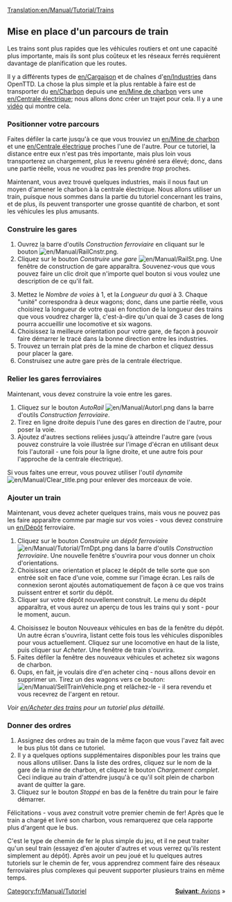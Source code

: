 [[Translation:en/Manual/Tutorial/Trains]]
==Mise en place d'un parcours de train==
Les trains sont plus rapides que les véhicules routiers et ont une capacité plus importante, mais ils sont plus coûteux et les réseaux ferrés requièrent davantage de planification que les routes.

Il y a différents types de [[en/Cargaison]] et de chaînes d'[[en/Industrie]]s dans OpenTTD. La chose la plus simple et la plus rentable à faire est de transporter du [[en/Charbon]] depuis une [[en/Mine de charbon]] vers une [[en/Centrale électrique]]; nous allons donc créer un trajet pour cela. Il y a une [http://www.cs.helsinki.fi/u/ihonkone/ottd_tut.ogg vidéo] qui montre cela.

===Positionner votre parcours===
Faites défiler la carte jusqu'à ce que vous trouviez un [[en/Mine de charbon]] et une [[en/Centrale électrique]] proches l'une de l'autre. Pour ce tutoriel, la distance entre eux n'est pas très importante, mais plus loin vous transporterez un chargement, plus le revenu généré sera élevé; donc, dans une partie réelle, vous ne voudrez pas les prendre ''trop'' proches.
{{en/Phototable|[[File:en/Manual/Tutorial/Tutorial1.png|400px]]|Centrale électrique avec une mine de charbon à proximité.|none}}

Maintenant, vous avez trouvé  quelques industries, mais il nous faut un moyen d'amener le charbon à la centrale électrique. Nous allons utiliser un train, puisque nous sommes dans la partie du tutoriel concernant les trains, et de plus, ils peuvent transporter une grosse quantité de charbon, et sont les véhicules les plus amusants.

===Construire les gares===
{{en/Phototable|[[File:en/Manual/Railroad Construction.png]]|Barre d'outils de la construction de chemin de fer.|none|6=:}}
#Ouvrez la barre d'outils ''Construction ferroviaire'' en cliquant sur le bouton [[File:en/Manual/RailCnstr.png]].
#Cliquez sur le bouton ''Construire une gare'' [[File:en/Manual/RailSt.png]]. Une fenêtre de construction de gare apparaîtra. Souvenez-vous que vous pouvez faire un clic droit que n'importe quel bouton si vous voulez une description de ce qu'il fait.
{{en/Phototable|[[File:en/Manual/Stationgui.png]]|Fenêtre de sélection de gare.|none|6=:}}
<ol start="3">
<li>Mettez le ''Nombre de voies'' à 1, et la ''Longueur du quai'' à 3. Chaque "unité" correspondra à deux wagons; donc, dans une partie réelle, vous choisirez la longueur de votre quai en fonction de la longueur des trains que vous voudrez charger là, c'est-à-dire qu'un quai de 3 cases de long pourra accueillir une locomotive et six wagons.
<li>Choisissez la meilleure orientation pour votre gare, de façon à pouvoir faire démarrer le tracé dans la bonne direction entre les industries.
<li>Trouvez un terrain plat près de la mine de charbon et cliquez dessus pour placer la gare.
<li>Construisez une autre gare près de la centrale électrique.
</ol>
{{en/Phototable|[[File:en/Manual/Tutorial/Tutorial2.png|400px]]|Vos gares près des industries.|none|6=:}}

===Relier les gares ferroviaires===
Maintenant, vous devez construire la voie entre les gares.

#Cliquez sur le bouton ''AutoRail'' [[File:en/Manual/Autorl.png]] dans la barre d'outils ''Construction ferroviaire''.
#Tirez en ligne droite depuis l'une des gares en direction de l'autre, pour poser la voie.
#Ajoutez d'autres sections reliées jusqu'à atteindre l'autre gare (vous pouvez construire la voie illustrée sur l'image d'écran en utilisant deux fois l'autorail - une fois pour la ligne droite, et une autre fois pour l'approche de la centrale électrique).
{{en/Phototable|[[File:en/Manual/Tutorial/Tutorial3.png|400px]]|Gares reliées.|none|6=:}}

Si vous faites une erreur, vous pouvez utiliser l'outil ''dynamite'' [[File:en/Manual/Clear title.png]] pour enlever des morceaux de voie.

===Ajouter un train===
Maintenant, vous devez acheter quelques trains, mais vous ne pouvez pas les faire apparaître comme par magie sur vos voies - vous devez construire un [[en/Dépôt]] ferroviaire.

#Cliquez sur le bouton ''Construire un dépôt ferroviaire'' [[File:en/Manual/Tutorial/TrnDpt.png]] dans la barre d'outils ''Construction ferroviaire''. Une nouvelle fenêtre s'ouvrira pour vous donner un choix d'orientations.
#Choisissez une orientation et placez le dépôt de telle sorte que son entrée soit en face d'une voie, comme sur l'image écran. Les rails de connexion seront ajoutés automatiquement de façon à ce que vos trains puissent entrer et sortir du dépôt.
#Cliquer sur votre dépôt nouvellement construit. Le menu du dépôt apparaîtra, et vous aurez un aperçu de tous les trains qui y sont - pour le moment, aucun.
{{en/Phototable|[[File:en/Manual/Tutorial/Tutorial4.png|400px]]|La fenêtre du dépôt|none|6=:}}
<ol start="4">
<li>Choisissez le bouton Nouveaux véhicules en bas de la fenêtre du dépôt. Un autre écran s'ouvrira, listant cette fois tous les véhicules disponibles pour vous actuellement. Cliquez sur une locomotive en haut de la liste, puis cliquer sur ''Acheter''. Une fenêtre de train s'ouvrira.
<li>Faites défiler la fenêtre des nouveaux véhicules et achetez six wagons de charbon.
<li>Oups, en fait, je voulais dire d'en acheter cinq - nous allons devoir en supprimer un. Tirez un des wagons vers ce bouton: [[File:en/Manual/SellTrainVehicle.png]] et relâchez-le - il sera revendu et vous recevrez de l'argent en retour.
</ol>
''Voir [[en/Acheter des trains]] pour un tutoriel plus détaillé.''

===Donner des ordres===
#Assignez des ordres au train de la même façon que vous l'avez fait avec le bus plus tôt dans ce tutoriel.
#Il y a quelques options supplémentaires disponibles pour les trains que nous allons utiliser. Dans la liste des ordres, cliquez sur le nom de la gare de la mine de charbon, et cliquez le bouton ''Chargement complet''. Ceci indique au train d'attendre jusqu'à ce qu'il soit plein de charbon avant de quitter la gare.
#Cliquez sur le bouton ''Stoppé'' en bas de la fenêtre du train pour le faire démarrer.

Félicitations - vous avez construit votre premier chemin de fer! Après que le train a chargé et livré son charbon, vous remarquerez que cela rapporte plus d'argent que le bus.

C'est le type de chemin de fer le plus simple du jeu, et il ne peut traiter qu'un seul train (essayez d'en ajouter d'autres et vous verrez qu'ils restent simplement au dépôt). Après avoir un peu joué et lu quelques autres tutoriels sur le chemin de fer, vous apprendrez comment faire des réseaux ferroviaires plus complexes qui peuvent supporter plusieurs trains en même temps.

<span style="float: right">[[fr/Manual/Tutorial/Avions|'''Suivant''': Avions]] &raquo;</span>
</div>
[[Category:fr/Manual/Tutoriel]]